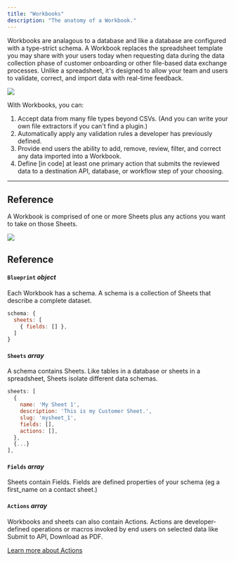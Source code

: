 ```yaml
---
title: "Workbooks"
description: "The anatomy of a Workbook."
---
```


Workbooks are analagous to a database and like a database are configured with a type-strict schema. 
A Workbook replaces the spreadsheet template you may share 
with your users today when requesting data during the data collection phase 
of customer onboarding or other file-based data exchange processes. Unlike a spreadsheet, 
it's designed to allow your team and users to validate, correct, and import data with real-time feedback.


<img src="../images/quickstart/workbook.png" caption="The Flatfile Workbook"/>

With Workbooks, you can:
1. Accept data from many file types beyond CSVs. (And you can write your own file extractors if you can't find a plugin.)
2. Automatically apply any validation rules a developer has previously defined.
3. Provide end users the ability to add, remove, review, filter, and correct any data imported into a Workbook.
4. Define [in code] at least one primary action that submits the reviewed data to a destination API, database, or workflow step of your choosing.

---

## Reference

A Workbook is comprised of one or more Sheets plus any actions you want to take on those Sheets.

<img src="../images/concepts/workbook_anatomy.png" caption="The anatomy of a Workbook"/>

## Reference

#### `Blueprint` *object*
Each Workbook has a schema. A schema is a collection of Sheets that describe a complete dataset.

```jsx  
schema: {
  sheets: [
    { fields: [] },
  ]
}
```


#### `Sheets` *array*
A schema contains Sheets. Like tables in a database or sheets in a spreadsheet, Sheets isolate different data schemas.

```jsx  
sheets: [
  {
    name: 'My Sheet 1',
    description: 'This is my Customer Sheet.',
    slug: 'mysheet_1',
    fields: [],
    actions: [],
  },
  {...}
],
```

#### `Fields` *array*
Sheets contain Fields. Fields are defined properties of your schema (eg a first_name on a contact sheet.)


#### `Actions` *array*
Workbooks and sheets can also contain Actions. Actions are developer-defined operations or macros invoked by end users on selected data like Submit to API, Download as PDF.

[Learn more about Actions](../how-to/custom-actions)

